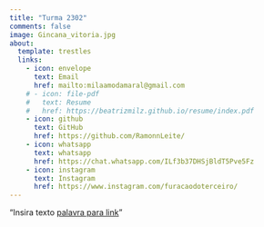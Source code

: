---
title: "Turma 2302"
comments: false
image: Gincana_vitoria.jpg
about:
  template: trestles
  links:
    - icon: envelope
      text: Email
      href: mailto:milaamodamaral@gmail.com
    # - icon: file-pdf
    #   text: Resume
    #   href: https://beatrizmilz.github.io/resume/index.pdf  
    - icon: github
      text: GitHub
      href: https://github.com/RamonnLeite/
    - icon: whatsapp
      text: whatsapp
      href: https://chat.whatsapp.com/ILf3b37DHSjBldT5Pve5Fz
    - icon: instagram
      text: Instagram
      href: https://www.instagram.com/furacaodoterceiro/   
---

```{=html}
<style>
  body{text-align: justify}
</style>
```

::: {#hero-heading}
"Insira texto [palavra para link](link)"
:::
